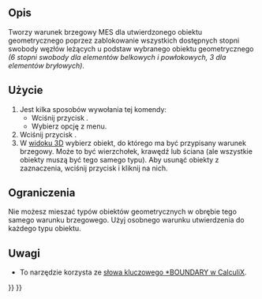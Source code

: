 <languages/>

{{Docnav
|[[FEM_ConstraintTransform/pl|Lokalny układ współrzędnych]]
|[[FEM_ConstraintRigidBody/pl|Wiązanie sztywnego ciała]]
|[[FEM_Workbench/pl|MES]]
|IconL=FEM_ConstraintTransform.svg
|IconR=FEM_ConstraintRigidBody.svg
|IconC=Workbench_FEM.svg
}}

{{GuiCommandContainer|
{{GuiCommand/pl
|Name=FEM ConstraintFixed
|Name/pl=MES: Warunek brzegowy utwierdzenia
|MenuLocation= Model → Warunki brzegowe i obciążenia mechaniczne → Warunek brzegowy utwierdzenia
|Workbenches=[[FEM_Workbench/pl|MES]]
|SeeAlso=[[FEM_ConstraintContact/pl|MES Wiązanie kontaktu]]
}}
{{GuiCommandFemInfo/pl
|Solvers=Wszystkie
}}
}}

<span id="Description"></span>
==Opis==

Tworzy warunek brzegowy MES dla utwierdzonego obiektu geometrycznego poprzez zablokowanie wszystkich dostępnych stopni swobody węzłów leżących u podstaw wybranego obiektu geometrycznego ''(6 stopni swobody dla elementów belkowych i powłokowych, 3 dla elementów bryłowych)''.

<span id="Usage"></span>
==Użycie==

# Jest kilka sposobów wywołania tej komendy:
#* Wciśnij przycisk {{Button|[[Image:FEM_ConstraintFixed.svg|16px]] [[FEM_ConstraintFixed/pl|Warunek brzegowy utwierdzenia]]}}.
#* Wybierz opcję {{MenuCommand|Model → Warunki brzegowe i obciążenia mechaniczne → [[Image:FEM_ConstraintFixed.svg|16px]] Warunek brzegowy utwierdzenia}} z menu.
# Wciśnij przycisk {{Button|Dodaj}}.
# W [[3D_view/pl|widoku 3D]] wybierz obiekt, do którego ma być przypisany warunek brzegowy. Może to być wierzchołek, krawędź lub ściana (ale wszystkie obiekty muszą być tego samego typu). Aby usunąć obiekty z zaznaczenia, wciśnij przycisk {{Button|Usuń}} i kliknij na nich.

<span id="Limitations"></span>
==Ograniczenia==

Nie możesz mieszać typów obiektów geometrycznych w obrębie tego samego warunku brzegowego. Użyj osobnego warunku utwierdzenia do każdego typu obiektu.

<span id="Notes"></span>
==Uwagi==

* To narzędzie korzysta ze [https://web.mit.edu/calculix_v2.7/CalculiX/ccx_2.7/doc/ccx/node163.html słowa kluczowego *BOUNDARY w CalculiX].


{{Docnav
|[[FEM_ConstraintTransform/pl|Lokalny układ współrzędnych]]
|[[FEM_ConstraintRigidBody/pl|Wiązanie sztywnego ciała]]
|[[FEM_Workbench/pl|MES]]
|IconL=FEM_ConstraintTransform.svg
|IconR=FEM_ConstraintRigidBody.svg
|IconC=Workbench_FEM.svg
}}

{{FEM Tools navi{{#translation:}}}}
{{Userdocnavi{{#translation:}}}}